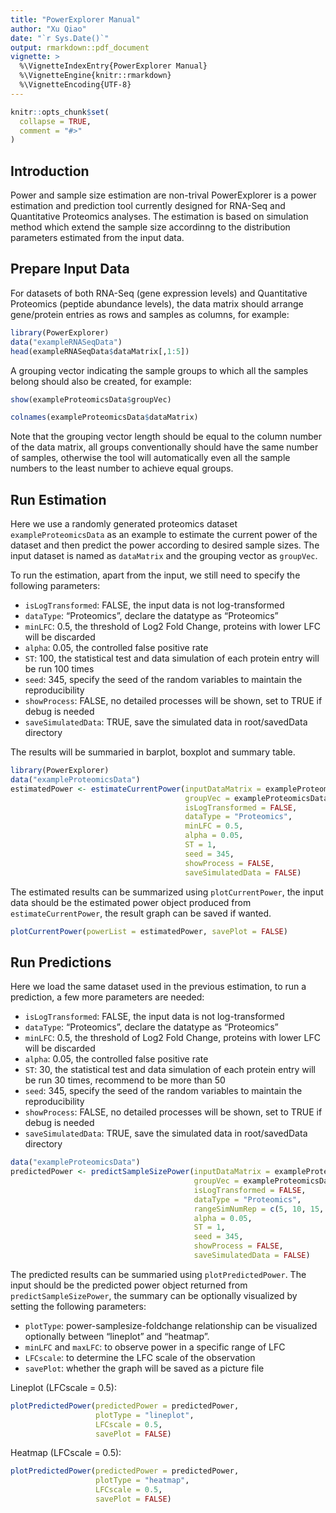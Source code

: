 ---
title: "PowerExplorer Manual"
author: "Xu Qiao"
date: "`r Sys.Date()`"
output: rmarkdown::pdf_document
vignette: >
  %\VignetteIndexEntry{PowerExplorer Manual}
  %\VignetteEngine{knitr::rmarkdown}
  %\VignetteEncoding{UTF-8}
---

```{r setup, include = FALSE}
knitr::opts_chunk$set(
  collapse = TRUE,
  comment = "#>"
)
```

## Introduction
Power and sample size estimation are non-trival 
PowerExplorer is a power estimation and prediction tool currently designed for RNA-Seq and Quantitative Proteomics analyses. The estimation is based on simulation method which extend the sample size accordinng to the distribution parameters estimated from the input data.

\newpage

## Prepare Input Data

For datasets of both RNA-Seq (gene expression levels) and Quantitative Proteomics (peptide abundance levels), the data matrix should arrange gene/protein entries as rows and samples as columns, for example:
```{r showDataExample, message=FALSE, warning=FALSE}
library(PowerExplorer)
data("exampleRNASeqData")
head(exampleRNASeqData$dataMatrix[,1:5])
```

A grouping vector indicating the sample groups to which all the samples belong should also be created, for example:
```{r}
show(exampleProteomicsData$groupVec)
```
```{r}
colnames(exampleProteomicsData$dataMatrix)
```

Note that the grouping vector length should be equal to the column number of the data matrix, all groups conventionally should have the same number of samples, otherwise the tool will automatically even all the sample numbers to the least number to achieve equal groups.

\newpage

## Run Estimation

Here we use a randomly generated proteomics dataset `exampleProteomicsData` as an example to estimate the current power of the dataset and then predict the power according to desired sample sizes. The input dataset is named as `dataMatrix` and the grouping vector as `groupVec`.

To run the estimation, apart from the input, we still need to specify the following parameters:

- `isLogTransformed`: FALSE, the input data is not log-transformed
- `dataType`: "Proteomics", declare the datatype as "Proteomics"
- `minLFC`: 0.5, the threshold of Log2 Fold Change, proteins with lower LFC will be discarded
- `alpha`: 0.05, the controlled false positive rate
- `ST`: 100, the statistical test and data simulation of each protein entry will be run 100 times
- `seed`: 345, specify the seed of the random variables to maintain the reproducibility
- `showProcess`: FALSE, no detailed processes will be shown, set to TRUE if debug is needed
- `saveSimulatedData`: TRUE, save the simulated data in root/savedData directory

The results will be summaried in barplot, boxplot and summary table.

```{r estimation run, fig.keep='none', message=FALSE, warning=FALSE, results='hide'}
library(PowerExplorer)
data("exampleProteomicsData")
estimatedPower <- estimateCurrentPower(inputDataMatrix = exampleProteomicsData$dataMatrix, 
                                       groupVec = exampleProteomicsData$groupVec, 
                                       isLogTransformed = FALSE, 
                                       dataType = "Proteomics", 
                                       minLFC = 0.5, 
                                       alpha = 0.05, 
                                       ST = 1, 
                                       seed = 345, 
                                       showProcess = FALSE, 
                                       saveSimulatedData = FALSE)
```

The estimated results can be summarized using `plotCurrentPower`, the input data should be the estimated power object produced from  `estimateCurrentPower`, the result graph can be saved if wanted.

```{r plot estimated power, echo = FALSE}
plotCurrentPower(powerList = estimatedPower, savePlot = FALSE)
```

\newpage

## Run Predictions

Here we load the same dataset used in the previous estimation, to run a prediction, a few more parameters are needed:

- `isLogTransformed`: FALSE, the input data is not log-transformed
- `dataType`: "Proteomics", declare the datatype as "Proteomics"
- `minLFC`: 0.5, the threshold of Log2 Fold Change, proteins with lower LFC will be discarded
- `alpha`: 0.05, the controlled false positive rate
- `ST`: 30, the statistical test and data simulation of each protein entry will be run 30 times, recommend to be more than 50
- `seed`: 345, specify the seed of the random variables to maintain the reproducibility
- `showProcess`: FALSE, no detailed processes will be shown, set to TRUE if debug is needed
- `saveSimulatedData`: TRUE, save the simulated data in root/savedData directory

```{r prediction run, fig.keep='none', message=FALSE, warning=FALSE, results='hide'}
data("exampleProteomicsData")
predictedPower <- predictSampleSizePower(inputDataMatrix = exampleProteomicsData$dataMatrix,
                                         groupVec = exampleProteomicsData$groupVec,
                                         isLogTransformed = FALSE,
                                         dataType = "Proteomics",
                                         rangeSimNumRep = c(5, 10, 15, 20),
                                         alpha = 0.05,
                                         ST = 1,
                                         seed = 345,
                                         showProcess = FALSE,
                                         saveSimulatedData = FALSE)
```

The predicted results can be summaried using `plotPredictedPower`. The input should be the predicted power object returned from `predictSampleSizePower`, the summary can be optionally visualized by setting the following parameters:

- `plotType`: power-samplesize-foldchange relationship can be visualized optionally between "lineplot" and "heatmap".
- `minLFC` and `maxLFC`: to observe power in a specific range of LFC
- `LFCscale`: to determine the LFC scale of the observation
- `savePlot`: whether the graph will be saved as a picture file

\newpage
Lineplot (LFCscale = 0.5):
```{r LinePlot, fig.height=3.5}
plotPredictedPower(predictedPower = predictedPower,
                   plotType = "lineplot",
                   LFCscale = 0.5,
                   savePlot = FALSE)
```

Heatmap (LFCscale = 0.5):
```{r Heatmap, fig.height=3.5}
plotPredictedPower(predictedPower = predictedPower,
                   plotType = "heatmap",
                   LFCscale = 0.5,
                   savePlot = FALSE)
```

